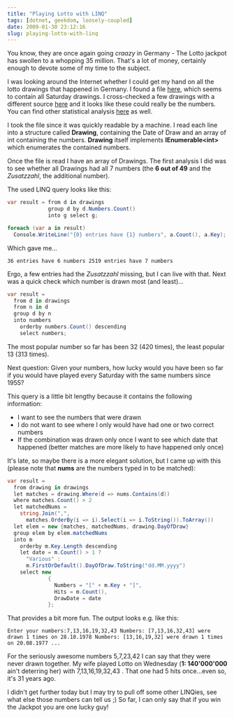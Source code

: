 ```yaml
---
title: "Playing Lotto with LINQ"
tags: [dotnet, geekdom, loosely-coupled]
date: 2009-01-30 23:12:16
slug: playing-lotto-with-linq
---
```


You know, they are once again going _craazy_ in Germany - The Lotto jackpot has swollen to a whopping 35 million. That's a lot of money, certainly enough to devote some of my time to the subject.

I was looking around the Internet whether I could get my hand on all the lotto drawings that happened in Germany. I found a file [here](http://home.snafu.de/mcs/lzorder.htm), which seems to contain all Saturday drawings. I cross-checked a few drawings with a different source [here](http://www.dielottozahlen.de/LOTTO/6aus49/zahlen.html) and it looks like these could really be the numbers. You can find other statistical analysis [here](http://www.tipptreffer.de/lotto/lottolangfrist.htm) as well. 

I took the file since it was quickly readable by a machine. I read each line into a structure called **Drawing**, containing the Date of Draw and an array of int containing the numbers. **Drawing** itself implements **IEnumerable&lt;int&gt;** which enumerates the contained numbers.

Once the file is read I have an array of Drawings. The first analysis I did was to see whether all Drawings had all 7 numbers (the **6 out of 49** and the _Zusatzzahl_, the additional number).

The used LINQ query looks like this:

```csharp
var result = from d in drawings
             group d by d.Numbers.Count()
             into g select g;

foreach (var a in result)
  Console.WriteLine("{0} entries have {1} numbers", a.Count(), a.Key);
```

Which gave me...

`
36 entries have 6 numbers
2519 entries have 7 numbers
`

Ergo, a few entries had the _Zusatzzahl_ missing, but I can live with that. Next was a quick check which number is drawn most (and least)...

```csharp
var result =
  from d in drawings
  from n in d
  group d by n
  into numbers
    orderby numbers.Count() descending
    select numbers;
```

The most popular number so far has been 32 (420 times), the least popular 13 (313 times).

Next question: Given your numbers, how lucky would you have been so far if you would have played every Saturday with the same numbers since 1955?

This query is a little bit lengthy because it contains the following information:

*   I want to see the numbers that were drawn
*   I do not want to see where I only would have had one or two correct numbers
*   If the combination was drawn only once I want to see which date that happened (better matches are more likely to have happened only once)

It's late, so maybe there is a more elegant solution, but I came up with this (please note that **nums** are the numbers typed in to be matched):

```csharp
var result =
  from drawing in drawings
  let matches = drawing.Where(d => nums.Contains(d))
  where matches.Count() > 2
  let matchedNums = 
    string.Join(",",
      matches.OrderBy(i => i).Select(i => i.ToString()).ToArray())
  let elem = new {matches, matchedNums, drawing.DayOfDraw}
  group elem by elem.matchedNums
  into m
    orderby m.Key.Length descending
    let date = m.Count() > 1 ?
      "Various" : 
      m.FirstOrDefault().DayOfDraw.ToString("dd.MM.yyyy")
    select new
             {
               Numbers = "[" + m.Key + "]",
               Hits = m.Count(),
               DrawDate = date
             };
```

That provides a bit more fun. The output looks e.g. like this:

`
Enter your numbers:7,13,16,19,32,43
Numbers: [7,13,16,32,43] were drawn 1 times on 28.10.1978
Numbers: [13,16,19,32] were drawn 1 times on 20.08.1977
...
`

For the seriously awesome numbers 5,7,23,42 I can say that they were never drawn together. My wife played Lotto on Wednesday (**1: 140'000'000** ain't deterring her) with 7,13,16,19,32,43 . That one had 5 hits once...even so, it's 31 years ago.

I didn't get further today but I may try to pull off some other LINQies, see what else those numbers can tell us ;) So far, I can only say that if you win the Jackpot you are one lucky guy!